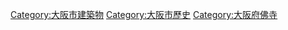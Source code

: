 [[Category:大阪市建築物|Category:大阪市建築物]]
[[Category:大阪市歷史|Category:大阪市歷史]]
[[Category:大阪府佛寺|Category:大阪府佛寺]]